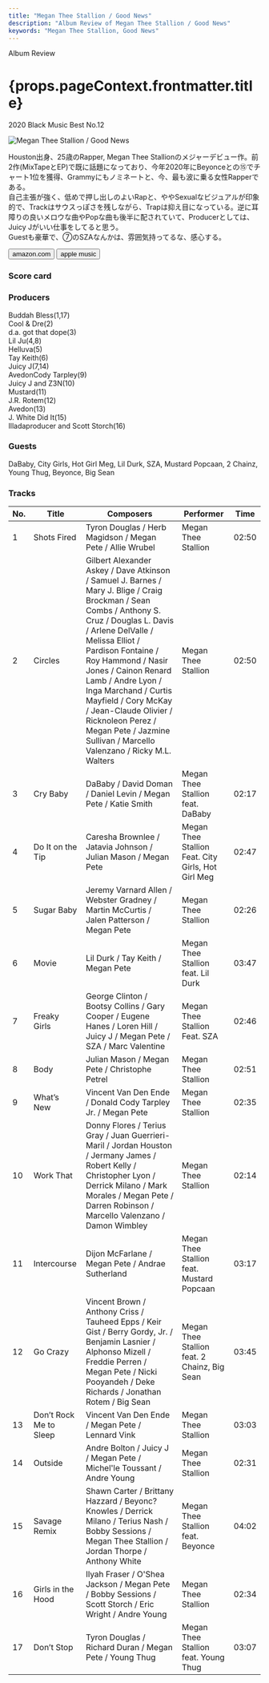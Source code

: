 ```yaml
---
title: "Megan Thee Stallion / Good News"
description: "Album Review of Megan Thee Stallion / Good News"
keywords: "Megan Thee Stallion, Good News"
---
```





<p className="largeP">Album Review</p>
<h1 className="h1--no--margin">{props.pageContext.frontmatter.title}</h1>
<p className="largeP">
  <Link to="/best50/2020/">2020 Black Music Best No.12</Link>
</p>

<Row  className="image-card-group">
	<Column colMd={3} colLg={4} noGutterMdLeft="">
       <ImageCard>

![Megan Thee Stallion / Good News](../../images/cd/megantheestallion1L.jpg)

</ImageCard>
	</Column>
	<Column colMd={4} colLg={8} noGutterMdLeft="">
	<p>
	Houston出身、25歳のRapper, Megan Thee Stallionのメジャーデビュー作。前2作(MixTapeとEP)で既に話題になっており、今年2020年にBeyonceとの⑮でチャート1位を獲得、Grammyにもノミネートと、今、最も波に乗る女性Rapperである。
  <br/>自己主張が強く、低めで押し出しのよいRapと、ややSexualなビジュアルが印象的で、Trackはサウスっぽさを残しながら、Trapは抑え目になっている。逆に耳障りの良いメロウな曲やPopな曲も後半に配されていて、Producerとしては、Juicy Jがいい仕事をしてると思う。
  <br/>Guestも豪華で、⑦のSZAなんかは、雰囲気持ってるな、感心する。</p>
	<div>
	  <Button className="button-right-mergin"  href="https://amzn.to/38XMlD1" renderIcon={ArrowUpRight} size='sm' kind='primary'>
      amazon.com
    </Button>
    <Button className="button-right-mergin"  href="https://apple.co/3b62Tf1" renderIcon={ArrowUpRight} size='sm' kind='tertiary'>
      apple music
    </Button>
	</div>
	</Column>
</Row>
<Row >
	<Column colMd={4} colLg={4} noGutterMdLeft="">
<div>
  <h3>Score card</h3>
	<SliderJS1 value="2" />
  <SliderJS2 value="1" />
	<SliderJS3 value="1" />
  <SliderJS4 value="9" />
</div>
</Column>
<Column colMd={8} colLg={8} noGutterMdLeft="">
<div>
<h3>Producers</h3>
<p>
	Buddah Bless(1,17)
  <br/>Cool & Dre(2)
  <br/>d.a. got that dope(3)
  <br/>Lil Ju(4,8)
  <br/>Helluva(5)
  <br/>Tay Keith(6)
  <br/>Juicy J(7,14)
  <br/>AvedonCody Tarpley(9)
  <br/>Juicy J and Z3N(10)
  <br/>Mustard(11)
  <br/>J.R. Rotem(12)
  <br/>Avedon(13)
  <br/>J. White Did It(15)
  <br/>Illadaproducer and Scott Storch(16)
</p>
<h3>Guests</h3>
<p>
	DaBaby, City Girls, Hot Girl Meg, Lil Durk, SZA, Mustard Popcaan, 2 Chainz, Young Thug, Beyonce, Big Sean
</p>
</div>
</Column>
</Row>

<h3>Tracks</h3>

| No. | Title                  | Composers                                                                                                                                                                                                                                                                                                                                                                                                                            | Performer                                          | Time  |
| --- | ---------------------- | ------------------------------------------------------------------------------------------------------------------------------------------------------------------------------------------------------------------------------------------------------------------------------------------------------------------------------------------------------------------------------------------------------------------------------------ | -------------------------------------------------- | ----- |
| 1   | Shots Fired            | Tyron Douglas / Herb Magidson / Megan Pete / Allie Wrubel                                                                                                                                                                                                                                                                                                                                                                            | Megan Thee Stallion                                | 02:50 |
| 2   | Circles                | Gilbert Alexander Askey / Dave Atkinson / Samuel J. Barnes / Mary J. Blige / Craig Brockman / Sean Combs / Anthony S. Cruz / Douglas L. Davis / Arlene DelValle / Melissa Elliot / Pardison Fontaine / Roy Hammond / Nasir Jones / Cainon Renard Lamb / Andre Lyon / Inga Marchand / Curtis Mayfield / Cory McKay / Jean-Claude Olivier / Ricknoleon Perez / Megan Pete / Jazmine Sullivan / Marcello Valenzano / Ricky M.L. Walters | Megan Thee Stallion                                | 02:50 |
| 3   | Cry Baby               | DaBaby / David Doman / Daniel Levin / Megan Pete / Katie Smith                                                                                                                                                                                                                                                                                                                                                                       | Megan Thee Stallion feat. DaBaby                   | 02:17 |
| 4   | Do It on the Tip       | Caresha Brownlee / Jatavia Johnson / Julian Mason / Megan Pete                                                                                                                                                                                                                                                                                                                                                                       | Megan Thee Stallion Feat. City Girls, Hot Girl Meg | 02:47 |
| 5   | Sugar Baby             | Jeremy Varnard Allen / Webster Gradney / Martin McCurtis / Jalen Patterson / Megan Pete                                                                                                                                                                                                                                                                                                                                              | Megan Thee Stallion                                | 02:26 |
| 6   | Movie                  | Lil Durk / Tay Keith / Megan Pete                                                                                                                                                                                                                                                                                                                                                                                                    | Megan Thee Stallion feat. Lil Durk                 | 03:47 |
| 7   | Freaky Girls           | George Clinton / Bootsy Collins / Gary Cooper / Eugene Hanes / Loren Hill / Juicy J / Megan Pete / SZA / Marc Valentine                                                                                                                                                                                                                                                                                                              | Megan Thee Stallion Feat. SZA                      | 02:46 |
| 8   | Body                   | Julian Mason / Megan Pete / Christophe Petrel                                                                                                                                                                                                                                                                                                                                                                                        | Megan Thee Stallion                                | 02:51 |
| 9   | What’s New             | Vincent Van Den Ende / Donald Cody Tarpley Jr. / Megan Pete                                                                                                                                                                                                                                                                                                                                                                          | Megan Thee Stallion                                | 02:35 |
| 10  | Work That              | Donny Flores / Terius Gray / Juan Guerrieri-Maril / Jordan Houston / Jermany James / Robert Kelly / Christopher Lyon / Derrick Milano / Mark Morales / Megan Pete / Darren Robinson / Marcello Valenzano / Damon Wimbley                                                                                                                                                                                                             | Megan Thee Stallion                                | 02:14 |
| 11  | Intercourse            | Dijon McFarlane / Megan Pete / Andrae Sutherland                                                                                                                                                                                                                                                                                                                                                                                     | Megan Thee Stallion feat. Mustard Popcaan          | 03:17 |
| 12  | Go Crazy               | Vincent Brown / Anthony Criss / Tauheed Epps / Keir Gist / Berry Gordy, Jr. / Benjamin Lasnier / Alphonso Mizell / Freddie Perren / Megan Pete / Nicki Pooyandeh / Deke Richards / Jonathan Rotem / Big Sean                                                                                                                                                                                                                         | Megan Thee Stallion feat. 2 Chainz, Big Sean       | 03:45 |
| 13  | Don’t Rock Me to Sleep | Vincent Van Den Ende / Megan Pete / Lennard Vink                                                                                                                                                                                                                                                                                                                                                                                     | Megan Thee Stallion                                | 03:03 |
| 14  | Outside                | Andre Bolton / Juicy J / Megan Pete / Michel'le Toussant / Andre Young                                                                                                                                                                                                                                                                                                                                                               | Megan Thee Stallion                                | 02:31 |
| 15  | Savage Remix           | Shawn Carter / Brittany Hazzard / Beyonc? Knowles / Derrick Milano / Terius Nash / Bobby Sessions / Megan Thee Stallion / Jordan Thorpe / Anthony White                                                                                                                                                                                                                                                                              | Megan Thee Stallion feat. Beyonce                  | 04:02 |
| 16  | Girls in the Hood      | Ilyah Fraser / O'Shea Jackson / Megan Pete / Bobby Sessions / Scott Storch / Eric Wright / Andre Young                                                                                                                                                                                                                                                                                                                               | Megan Thee Stallion                                | 02:34 |
| 17  | Don’t Stop             | Tyron Douglas / Richard Duran / Megan Pete / Young Thug                                                                                                                                                                                                                                                                                                                                                                              | Megan Thee Stallion feat. Young Thug               | 03:07 |
